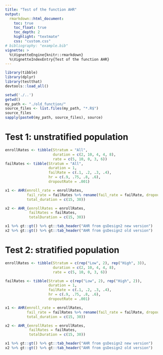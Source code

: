 ```yaml
---
title: "Test of the function AHR"
output:
  rmarkdown::html_document:
    toc: true
    toc_float: true
    toc_depth: 2
    highlight: "textmate"
    css: "custom.css"
# bibliography: "example.bib"
vignette: >
  %\VignetteEngine{knitr::rmarkdown}
  %\VignetteIndexEntry{Test of the function AHR}
---
```


```r
library(tibble)
library(dplyr)
library(testthat)
devtools::load_all()
```

```r
setwd('./..')
getwd()
my_path <- "./old_function/"              
source_files <- list.files(my_path, "*.R$") 
source_files
sapply(paste0(my_path, source_files), source)
```



# Test 1: unstratified population
```r
enrollRates <- tibble(Stratum = "All",
                      duration = c(2, 10, 4, 4, 8),
                      rate = c(5, 10, 0, 3, 6))
failRates <- tibble(Stratum = "All",
                    duration = 1,
                    failRate = c(.1, .2, .3, .4),
                    hr = c(.9, .75, .8, .6),
                    dropoutRate = .001)

x1 <- AHR(enroll_rate = enrollRates, 
          fail_rate = failRates %>% rename(fail_rate = failRate, dropout_rate = dropoutRate), 
          total_duration = c(15, 30))

x2 <- AHR_(enrollRates = enrollRates, 
           failRates = failRates, 
           totalDuration = c(15, 30))

x1 %>% gt::gt() %>% gt::tab_header("AHR from gsDesign2 new version")
x2 %>% gt::gt() %>% gt::tab_header("AHR from gsDesign2 old version")
```

# Test 2: stratified population
```r
enrollRates <- tibble(Stratum = c(rep("Low", 2), rep("High", 3)),
                      duration = c(2, 10, 4, 4, 8),
                      rate = c(5, 10, 0, 3, 6))

failRates <- tibble(Stratum = c(rep("Low", 2), rep("High", 2)),
                    duration = 1,
                    failRate = c(.1, .2, .3, .4),
                    hr = c(.9, .75, .8, .6),
                    dropoutRate = .001)

x1 <- AHR(enroll_rate = enrollRates, 
          fail_rate = failRates %>% rename(fail_rate = failRate, dropout_rate = dropoutRate), 
          total_duration = c(15, 30))

x2 <- AHR_(enrollRates = enrollRates, 
           failRates = failRates, 
           totalDuration = c(15, 30))

x1 %>% gt::gt() %>% gt::tab_header("AHR from gsDesign2 new version")
x2 %>% gt::gt() %>% gt::tab_header("AHR from gsDesign2 old version")
```

